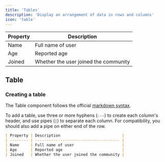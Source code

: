 ```yaml
---
title: 'Tables'
description: 'Display an arrangement of data in rows and columns'
icon: 'table'
---
```


| Property | Description                           |
| -------- | ------------------------------------- |
| Name     | Full name of user                     |
| Age      | Reported age                          |
| Joined   | Whether the user joined the community |

## Table

### Creating a table

<Tip>

The Table component follows the official [markdown syntax](https://www.markdownguide.org/extended-syntax/#tables).

</Tip>

To add a table, use three or more hyphens (`---`) to create each column's header, and use pipes (`|`) to separate each column. For compatibility, you should also add a pipe on either end of the row.

```md
| Property | Description                           |
| -------- | ------------------------------------- |
| Name     | Full name of user                     |
| Age      | Reported age                          |
| Joined   | Whether the user joined the community |
```
